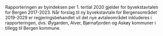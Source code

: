Rapporteringen av byindeksen per 1. tertial 2020 gjelder for byvekstavtalen for Bergen 2017-2023. Når forslag til ny byvekstavtale for Bergensområdet 2019-2029 er regjeringsbehandlet vil det nye avtaleområdet inkluderes i rapporteringen, dvs. Øygarden, Alver, Bjørnafjorden og Askøy kommuner i tillegg til Bergen kommune. 